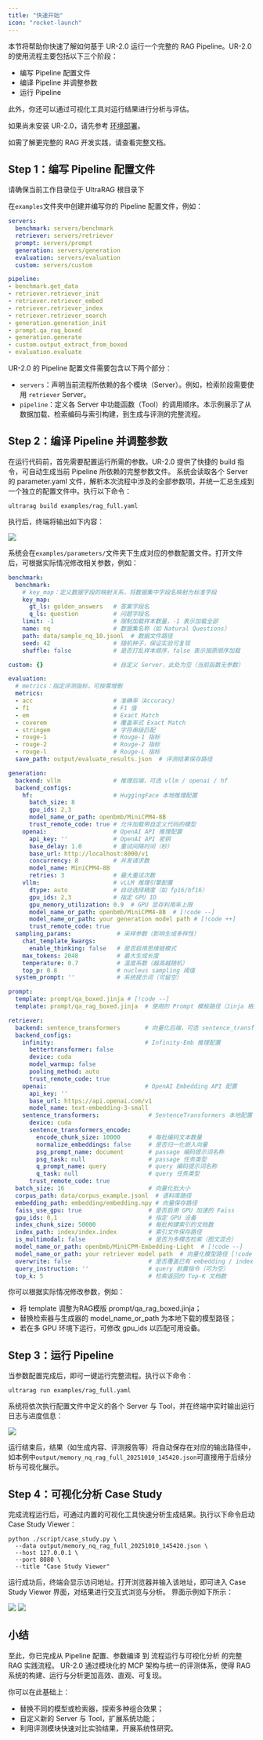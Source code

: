```yaml
---
title: "快速开始"
icon: "rocket-launch"
---
```


本节将帮助你快速了解如何基于 UR-2.0 运行一个完整的 RAG Pipeline。UR-2.0 的使用流程主要包括以下三个阶段：

- 编写 Pipeline 配置文件
- 编译 Pipeline 并调整参数
- 运行 Pipeline

此外，你还可以通过可视化工具对运行结果进行分析与评估。

<Tip>如果尚未安装 UR-2.0，请先参考 [环境部署](/pages/cn/getting_started/installation)。</Tip>

<Tip>如需了解更完整的 RAG 开发实践，请查看完整文档。</Tip>

## Step 1：编写 Pipeline 配置文件

<Info>请确保当前工作目录位于 UltraRAG 根目录下</Info>

在`examples`文件夹中创建并编写你的 Pipeline 配置文件，例如：

```yaml examples/rag_full.yaml icon="/images/yaml.svg"
servers:
  benchmark: servers/benchmark
  retriever: servers/retriever
  prompt: servers/prompt
  generation: servers/generation
  evaluation: servers/evaluation
  custom: servers/custom

pipeline:
- benchmark.get_data
- retriever.retriever_init
- retriever.retriever_embed
- retriever.retriever_index
- retriever.retriever_search
- generation.generation_init
- prompt.qa_rag_boxed
- generation.generate
- custom.output_extract_from_boxed
- evaluation.evaluate
```

UR-2.0 的 Pipeline 配置文件需要包含以下两个部分：
 
- `servers`：声明当前流程所依赖的各个模块（Server）。例如，检索阶段需要使用 `retriever` Server。
- `pipeline`：定义各 Server 中功能函数（Tool）的调用顺序。本示例展示了从数据加载、检索编码与索引构建，到生成与评测的完整流程。

## Step 2：编译 Pipeline 并调整参数

在运行代码前，首先需要配置运行所需的参数。UR-2.0 提供了快捷的 build 指令，可自动生成当前 Pipeline 所依赖的完整参数文件。
系统会读取各个 Server 的 parameter.yaml 文件，解析本次流程中涉及的全部参数项，并统一汇总生成到一个独立的配置文件中。执行以下命令：

```shell
ultrarag build examples/rag_full.yaml
```

执行后，终端将输出如下内容：

![](/images/getting_started/rag_build.png)

系统会在`examples/parameters/`文件夹下生成对应的参数配置文件。打开文件后，可根据实际情况修改相关参数，例如：

```yaml examples/parameters/sayhello_parameter.yaml icon="/images/yaml.svg"
benchmark:
  benchmark:
    # key_map：定义数据字段的映射关系，将数据集中字段名映射为标准字段
    key_map:
      gt_ls: golden_answers   # 答案字段名
      q_ls: question          # 问题字段名
    limit: -1                 # 限制加载样本数量，-1 表示加载全部
    name: nq                  # 数据集名称（如 Natural Questions）
    path: data/sample_nq_10.jsonl  # 数据文件路径
    seed: 42                  # 随机种子，保证实验可复现
    shuffle: false            # 是否打乱样本顺序，false 表示按原顺序加载

custom: {}                    # 自定义 Server，此处为空（当前函数无参数）

evaluation:
  # metrics：指定评测指标，可按需增删
  metrics:
  - acc                       # 准确率（Accuracy）
  - f1                        # F1 值
  - em                        # Exact Match
  - coverem                   # 覆盖率式 Exact Match
  - stringem                  # 字符串级匹配
  - rouge-1                   # Rouge-1 指标
  - rouge-2                   # Rouge-2 指标
  - rouge-l                   # Rouge-L 指标
  save_path: output/evaluate_results.json  # 评测结果保存路径

generation:
  backend: vllm               # 推理后端，可选 vllm / openai / hf
  backend_configs:
    hf:                       # HuggingFace 本地推理配置
      batch_size: 8
      gpu_ids: 2,3
      model_name_or_path: openbmb/MiniCPM4-8B
      trust_remote_code: true # 允许加载带自定义代码的模型
    openai:                   # OpenAI API 推理配置
      api_key: ''             # OpenAI API 密钥
      base_delay: 1.0         # 重试间隔时间（秒）
      base_url: http://localhost:8000/v1
      concurrency: 8          # 并发请求数
      model_name: MiniCPM4-8B
      retries: 3              # 最大重试次数
    vllm:                     # vLLM 推理引擎配置
      dtype: auto             # 自动选择精度（如 fp16/bf16）
      gpu_ids: 2,3            # 指定 GPU ID
      gpu_memory_utilization: 0.9  # GPU 显存利用率上限
      model_name_or_path: openbmb/MiniCPM4-8B  # [!code --]
      model_name_or_path: your generation model path # [!code ++]
      trust_remote_code: true
  sampling_params:             # 采样参数（影响生成多样性）
    chat_template_kwargs:
      enable_thinking: false   # 是否启用思维链模式
    max_tokens: 2048           # 最大生成长度
    temperature: 0.7           # 温度系数（越高越随机）
    top_p: 0.8                 # nucleus sampling 阈值
  system_prompt: ''            # 系统提示词（可留空）

prompt:
  template: prompt/qa_boxed.jinja # [!code --]
  template: prompt/qa_rag_boxed.jinja  # 使用的 Prompt 模板路径（Jinja 格式） [!code ++]

retriever:
  backend: sentence_transformers       # 向量化后端，可选 sentence_transformers / infinity / openai
  backend_configs:
    infinity:                          # Infinity-Emb 推理配置
      bettertransformer: false
      device: cuda
      model_warmup: false
      pooling_method: auto
      trust_remote_code: true
    openai:                            # OpenAI Embedding API 配置
      api_key: ''
      base_url: https://api.openai.com/v1
      model_name: text-embedding-3-small
    sentence_transformers:              # SentenceTransformers 本地配置
      device: cuda
      sentence_transformers_encode:
        encode_chunk_size: 10000        # 每批编码文本数量
        normalize_embeddings: false     # 是否归一化嵌入向量
        psg_prompt_name: document       # passage 编码提示词名称
        psg_task: null                  # passage 任务类型
        q_prompt_name: query            # query 编码提示词名称
        q_task: null                    # query 任务类型
      trust_remote_code: true
  batch_size: 16                        # 向量化批大小
  corpus_path: data/corpus_example.jsonl  # 语料库路径
  embedding_path: embedding/embedding.npy # 向量保存路径
  faiss_use_gpu: true                   # 是否启用 GPU 加速的 Faiss
  gpu_ids: 0,1                          # 指定 GPU 设备
  index_chunk_size: 50000               # 每批构建索引的文档数
  index_path: index/index.index         # 索引文件保存路径
  is_multimodal: false                  # 是否为多模态检索（图文混合）
  model_name_or_path: openbmb/MiniCPM-Embedding-Light  # [!code --]
  model_name_or_path: your retriever model path  # 向量化模型路径 [!code ++]
  overwrite: false                      # 是否覆盖已有 embedding / index
  query_instruction: ''                 # query 前置指令（可为空）
  top_k: 5                              # 检索返回的 Top-K 文档数
```

你可以根据实际情况修改参数，例如：

- 将 template 调整为RAG模版 prompt/qa_rag_boxed.jinja；
- 替换检索器与生成器的 model_name_or_path 为本地下载的模型路径；
- 若在多 GPU 环境下运行，可修改 gpu_ids 以匹配可用设备。

## Step 3：运行 Pipeline

当参数配置完成后，即可一键运行完整流程。执行以下命令：

```shell
ultrarag run examples/rag_full.yaml
```

系统将依次执行配置文件中定义的各个 Server 与 Tool，并在终端中实时输出运行日志与进度信息：

![](/images/getting_started/rag_run.png)

运行结束后，结果（如生成内容、评测报告等）将自动保存在对应的输出路径中，如本例中`output/memory_nq_rag_full_20251010_145420.json`可直接用于后续分析与可视化展示。

## Step 4：可视化分析 Case Study

完成流程运行后，可通过内置的可视化工具快速分析生成结果。执行以下命令启动 Case Study Viewer：

```shell
python ./script/case_study.py \
  --data output/memory_nq_rag_full_20251010_145420.json \
  --host 127.0.0.1 \
  --port 8080 \
  --title "Case Study Viewer"
```

运行成功后，终端会显示访问地址。打开浏览器并输入该地址，即可进入 Case Study Viewer 界面，对结果进行交互式浏览与分析。
界面示例如下所示：

![](/images/getting_started/case1.png)
![](/images/getting_started/case2.png)

## 小结

至此，你已完成从 Pipeline 配置、参数编译 到 流程运行与可视化分析 的完整 RAG 实践流程。
UR-2.0 通过模块化的 MCP 架构与统一的评测体系，使得 RAG 系统的构建、运行与分析更加高效、直观、可复现。

你可以在此基础上：

- 替换不同的模型或检索器，探索多种组合效果；
- 自定义新的 Server 与 Tool，扩展系统功能；
- 利用评测模块快速对比实验结果，开展系统性研究。